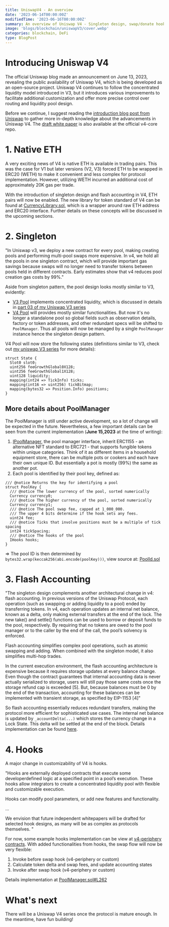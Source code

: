 ```yaml
---
title: UniswapV4 - An overview
date: '2023-06-14T00:00:00Z'
modifiedTime: '2023-06-16T00:00:00Z'
summary: An overview of Uniswap V4 - Singleton design, swap/donate hooks, flash accounting
image: 'blogs/blockchain/uniswapV3/cover.webp'
categories: blockchain, DeFi
type: BlogPost
---
```


# Introducing Uniswap V4

The official Uniswap blog made an announcement on June 13, 2023, revealing the public availability of Uniswap V4,
which is being developed as an open-source project. Uniswap V4 continues to follow the concentrated liquidity model introduced in V3,
but it introduces various improvements to facilitate additional customization and offer more precise control over routing and liquidity pool design.

Before we continue, I suggest reading the [introduction blog post from Uniswap](https://blog.uniswap.org/uniswap-v4) to gather more in-depth knowledge about the advancements in Uniswap V4.
The [draft white paper](https://github.com/Uniswap/v4-core/blob/main/whitepaper-v4-draft.pdf) is also available at the official v4-core repo.

# 1. Native ETH

A very exciting news of V4 is native ETH is available in trading pairs. This was the case for V1 but later versions (V2, V3)
forced ETH to be wrapped in ERC20 (WETH) to make it convenient and less complex for protocol implementation.
However, utilizing WETH incurred an additional cost of approximately 20K gas per trade.

With the introduction of singleton design and flash accounting in V4, ETH pairs will now be enabled.
The new library for token standard of V4 can be found at [CurrencyLibrary.sol](https://github.com/Uniswap/v4-core/blob/main/contracts/libraries/CurrencyLibrary.sol),
which is a wrapper around raw ETH address and ERC20 interface.
Further details on these concepts will be discussed in the upcoming sections.

# 2. Singleton

<Quote author="Uniswap V4 blog" className="my-2">
  "In Uniswap v3, we deploy a new contract for every pool, making creating pools and performing multi-pool swaps more
  expensive. In v4, we hold all the pools in one singleton contract, which will provide important gas savings because
  swaps will no longer need to transfer tokens between pools held in different contracts. Early estimates show that v4
  reduces pool creation gas costs by 99%."
</Quote>

Aside from singleton pattern, the pool design looks mostly similar to V3, evidently:

- [V3 Pool](https://github.com/Uniswap/v3-core/blob/main/contracts/UniswapV3Pool.sol#L379) implements concentrated liquidity, which is discussed in details in [part 03 of my Uniswap V3 series](https://philho.xyz/blog/blockchain/DeFi/uniswapV3/03)
- [V4 Pool](https://github.com/Uniswap/v4-core/blob/main/contracts/libraries/Pool.sol) will provides mostly similar functionalities.
  But now it's no longer a standalone pool so global fields such as observation details, factory or token addresses, and other redundant specs will be shifted to `PoolManager`.
  Thus all pools will now be managed by a single `PoolManager` instance hence the singleton design pattern.

V4 Pool will now store the following states (definitions similar to V3, check out [my uniswap V3 series](https://philho.xyz/blog/blockchain/DeFi/uniswapV3/01) for more details):

```solidity
struct State {
  Slot0 slot0;
  uint256 feeGrowthGlobal0X128;
  uint256 feeGrowthGlobal1X128;
  uint128 liquidity;
  mapping(int24 => TickInfo) ticks;
  mapping(int16 => uint256) tickBitmap;
  mapping(bytes32 => Position.Info) positions;
}
```

## More details about PoolManager

The PoolManager is still under active development, so a lot of change will be expected in the future.
Nevertheless, a few important details can be seen from the current implementation (**June 15,2023** at the time of writing):

1. [IPoolManager](https://github.com/Uniswap/v4-core/blob/main/contracts/interfaces/IPoolManager.sol), the pool manager interface, inherit ERC1155 - an alternative NFT standard to ERC721 - that supports fungible tokens within unique categories.
   Think of it as different items in a household equipment store, there can be multiple pots or cookers and each have their own unique ID.
   But essentially a pot is mostly (99%) the same as another pot.
2. Each pool is identified by their pool key, defined as:
```solidity
/// @notice Returns the key for identifying a pool
struct PoolKey {
  /// @notice The lower currency of the pool, sorted numerically
  Currency currency0;
  /// @notice The higher currency of the pool, sorted numerically
  Currency currency1;
  /// @notice The pool swap fee, capped at 1_000_000.
  /// The upper 4 bits determine if the hook sets any fees.
  uint24 fee;
  /// @notice Ticks that involve positions must be a multiple of tick spacing
  int24 tickSpacing;
  /// @notice The hooks of the pool
  IHooks hooks;
}
```

=> The pool ID is then determined by `bytes32.wrap(keccak256(abi.encode(poolKey)))`, view source at: [PoolId.sol](https://github.com/Uniswap/v4-core/blob/main/contracts/libraries/PoolId.sol)

# 3. Flash Accounting

<Quote author="Uniswap V4 draft paper" className="my-2">
"The singleton design complements another architectural change in v4: flash accounting. In previous versions of the
Uniswap Protocol, each operation (such as swapping or adding liquidity to a pool) ended by transferring tokens. In v4,
each operation updates an internal net balance, known as a delta, only making external transfers at the end of the
lock. The new take() and settle() functions can be used to borrow or deposit funds to the pool, respectively. By
requiring that no tokens are owed to the pool manager or to the caller by the end of the call, the pool’s solvency is
enforced.

Flash accounting simplifies complex pool operations, such as atomic swapping and adding. When combined with
the singleton model, it also simplifies multi-hop trades.

In the current execution environment, the flash accounting
architecture is expensive because it requires storage updates at every balance change. Even though the contract
guarantees that internal accounting data is never actually serialized to storage, users will still pay those same
costs once the storage refund cap is exceeded [5]. But, because balances must be 0 by the end of the transaction,
accounting for these balances can be implemented with transient storage, as specified by EIP-1153 [4]"

</Quote>

So flash accounting essentially reduces redundant transfers, making the protocol more efficient for sophisticated use cases.
The internal net balance is updated by `_accountDelta(...)` which stores the currency change in a Lock State.
This delta will be settled at the end of the block. Details implementation can be found [here](https://github.com/Uniswap/v4-core/blob/c019b0b3592c58271f4569da81ca1c340c004343/contracts/PoolManager.sol#L179).

# 4. Hooks

A major change in customizability of V4 is hooks.

<Quote author="Uniswap V4 draft paper" className="my-2">
"Hooks are externally deployed contracts that execute some developerdefined logic at a specified point in a pool’s execution. These hooks
allow integrators to create a concentrated liquidity pool with flexible and customizable execution.

Hooks can modify pool parameters, or add new features and
functionality.

...

We envision that future independent whitepapers will be drafted
for selected hook designs, as many will be as complex as protocols
themselves.
"

</Quote>

For now, some example hooks implementation can be view at [v4-periphery contracts](https://github.com/Uniswap/v4-periphery/tree/main/contracts/hooks/examples).
With added functionalities from hooks, the swap flow will now be very flexible:

1. Invoke before swap hook (v4-periphery or custom)
2. Calculate token delta and swap fees, and update accounting states
3. Invoke after swap hook (v4-periphery or custom)

Details implementation at [PoolManager.sol#L262](https://github.com/Uniswap/v4-core/blob/c019b0b3592c58271f4569da81ca1c340c004343/contracts/PoolManager.sol#L262)

# What's next

There will be a Uniswap V4 series once the protocol is mature enough.
In the meantime, have fun building!
